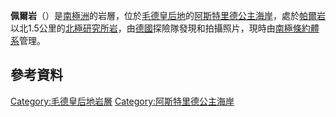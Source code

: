 {{coord|71|17|S|11|26|E|display=title}}

'''佩爾岩'''（{{lang-en|Per Rock}}）是[[南極洲|南極洲]]的岩層，位於[[毛德皇后地|毛德皇后地]]的[[阿斯特里德公主海岸|阿斯特里德公主海岸]]，處於[[帕爾岩|帕爾岩]]以北1.5公里的[[北極研究所岩|北極研究所岩]]，由[[德國|德國]]探險隊發現和拍攝照片，現時由[[南極條約體系|南極條約體系]]管理。

==參考資料==
{{usgs-gazetteer}}

{{DEFAULTSORT:Per Rock}}
[[Category:毛德皇后地岩層|Category:毛德皇后地岩層]]
[[Category:阿斯特里德公主海岸|Category:阿斯特里德公主海岸]]


{{PrincessAstridCoast-geo-stub}}